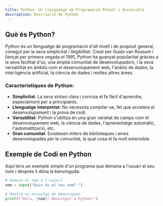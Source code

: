 ```yaml
---
title: Python, Un Llenguatge de Programació Potent i Accessible
description: Descripció de Python
---
```

## Què és Python?

Python és un llenguatge de programació d'alt nivell i de propòsit general, conegut per la seva simplicitat i llegibilitat. Creat per Guido van Rossum i llançat per primera vegada el 1991, Python ha guanyat popularitat gràcies a la seva facilitat d'ús, una àmplia comunitat de desenvolupadors, i la seva versatilitat en àmbits com el desenvolupament web, l'anàlisi de dades, la intel·ligència artificial, la ciència de dades i moltes altres àrees.

### Característiques de Python:

- **Simplicitat**: La seva sintaxi clara i concisa el fa fàcil d'aprendre, especialment per a principiants.
- **Llenguatge interpretat**: No necessita compilar-se, fet que accelera el desenvolupament i la prova de codi.
- **Versatilitat**: Python s'utilitza en una gran varietat de camps com el desenvolupament web, la ciència de dades, l'aprenentatge automàtic, l'automatització, etc.
- **Gran comunitat**: Existeixen milers de biblioteques i eines desenvolupades per la comunitat, la qual cosa el fa molt extensible.

## Exemple de Codi en Python

Aquí tens un exemple simple d'un programa que demana a l'usuari el seu nom i després li dóna la benvinguda:

```python
# Demana el nom a l'usuari
nom = input("Quin és el teu nom? ")

# Mostra un missatge de benvinguda
print(f"Hola, {nom}! Benvingut a Python!")
```
